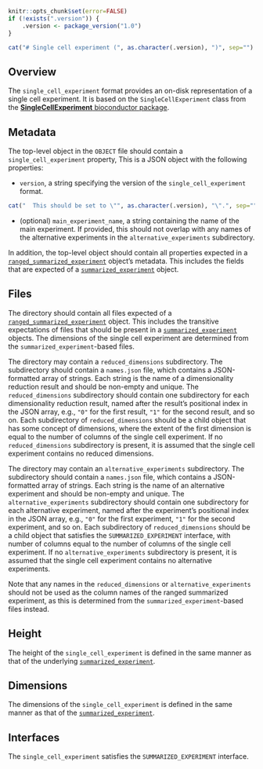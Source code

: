 ```r
knitr::opts_chunk$set(error=FALSE)
if (!exists(".version")) {
    .version <- package_version("1.0")
}
```

```r
cat("# Single cell experiment (", as.character(.version), ")", sep="")
```

## Overview

The `single_cell_experiment` format provides an on-disk representation of a single cell experiment. 
It is based on the `SingleCellExperiment` class from the [**SingleCellExperiment** bioconductor package](https://bioconductor.org/packages/SingleCellExperiment).

## Metadata

The top-level object in the `OBJECT` file should contain a `single_cell_experiment` property, 
This is a JSON object with the following properties:

- `version`, a string specifying the version of the `single_cell_experiment` format.
```r
cat("  This should be set to \"", as.character(.version), "\".", sep="")
```
- (optional) `main_experiment_name`, a string containing the name of the main experiment.
  If provided, this should not overlap with any names of the alternative experiments in the `alternative_experiments` subdirectory.

In addition, the top-level object should contain all properties expected in a [`ranged_summarized_experiment`](ranged_summarized_experiment) object's metadata.
This includes the fields that are expected of a [`summarized_experiment`](summarized_experiment) object. 

## Files

The directory should contain all files expected of a [`ranged_summarized_experiment`](ranged_summarized_experiment) object.
This includes the transitive expectations of files that should be present in a [`summarized_experiment`](summarized_experiment) objects.
The dimensions of the single cell experiment are determined from the `summarized_experiment`-based files.

The directory may contain a `reduced_dimensions` subdirectory.
The subdirectory should contain a `names.json` file, which contains a JSON-formatted array of strings.
Each string is the name of a dimensionality reduction result and should be non-empty and unique.
The `reduced_dimensions` subdirectory should contain one subdirectory for each dimensionality reduction result,
named after the result's positional index in the JSON array, e.g., `"0"` for the first result, `"1"` for the second result, and so on.
Each subdirectory of `reduced_dimensions` should be a child object that has some concept of dimensions,
where the extent of the first dimension is equal to the number of columns of the single cell experiment.
If no `reduced_dimensions` subdirectory is present, it is assumed that the single cell experiment contains no reduced dimensions.

The directory may contain an `alternative_experiments` subdirectory.
The subdirectory should contain a `names.json` file, which contains a JSON-formatted array of strings.
Each string is the name of an alternative experiment and should be non-empty and unique.
The `alternative_experiments` subdirectory should contain one subdirectory for each alternative experiment,
named after the experiment's positional index in the JSON array, e.g., `"0"` for the first experiment, `"1"` for the second experiment, and so on.
Each subdirectory of `reduced_dimensions` should be a child object that satisfies the `SUMMARIZED_EXPERIMENT` interface,
with number of columns equal to the number of columns of the single cell experiment.
If no `alternative_experiments` subdirectory is present, it is assumed that the single cell experiment contains no alternative experiments.

Note that any names in the `reduced_dimensions` or `alternative_experiments` should not be used as the column names of the ranged summarized experiment, 
as this is determined from the `summarized_experiment`-based files instead.

## Height

The height of the `single_cell_experiment` is defined in the same manner as that of the underlying [`summarized_experiment`](summarized_experiment).

## Dimensions

The dimensions of the `single_cell_experiment` is defined in the same manner as that of the [`summarized_experiment`](summarized_experiment).

## Interfaces

The `single_cell_experiment` satisfies the `SUMMARIZED_EXPERIMENT` interface.
